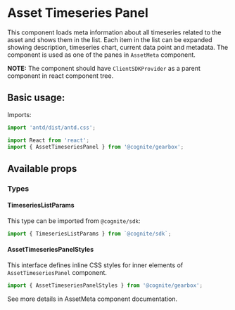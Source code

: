 
<Meta title="Assets|AssetTimeseriesPanel" decorators={decorators} />

# Asset Timeseries Panel

This component loads meta information about all timeseries related to the asset and shows them in the list.
Each item in the list can be expanded showing description, timeseries chart, current data point and metadata.
The component is used as one of the panes in `AssetMeta` component.

**NOTE:** The component should have `ClientSDKProvider` as a parent component in react component tree.

## Basic usage:

Imports:

```jsx
import 'antd/dist/antd.css';

import React from 'react';
import { AssetTimeseriesPanel } from '@cognite/gearbox';

```

<Preview>
  <Story name="Basic Usage" >
    <AssetTimeseriesPanel assetId={4650652196144007} />
  </Story>
</Preview>

## Available props

<Props of={AssetTimeseriesPanel} />

### Types

#### TimeseriesListParams

This type can be imported from `@cognite/sdk`:

```jsx
import { TimeseriesListParams } from `@cognite/sdk`;
```
#### AssetTimeseriesPanelStyles

This interface defines inline CSS styles for inner elements of `AssetTimeseriesPanel` component.

```jsx
import { AssetTimeseriesPanelStyles } from '@cognite/gearbox';
```

See more details in AssetMeta component documentation.
